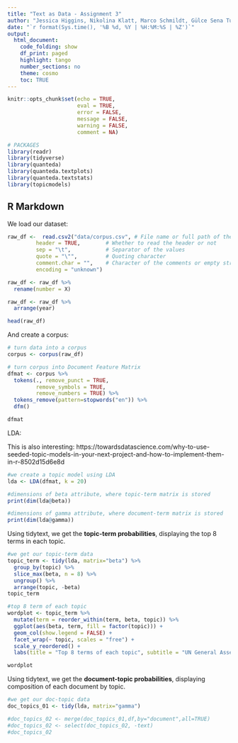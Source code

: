 ```yaml
---
title: "Text as Data - Assignment 3"
author: "Jessica Higgins, Nikolina Klatt, Marco Schmildt, Gülce Sena Tuncer"
date: "`r format(Sys.time(), '%B %d, %Y | %H:%M:%S | %Z')`"
output:
  html_document:
    code_folding: show
    df_print: paged
    highlight: tango
    number_sections: no
    theme: cosmo
    toc: TRUE
---
```


```r

knitr::opts_chunk$set(echo = TRUE,
                      eval = TRUE,
                      error = FALSE,
                      message = FALSE,
                      warning = FALSE,
                      comment = NA)
```

```r
# PACKAGES
library(readr)
library(tidyverse)
library(quanteda)
library(quanteda.textplots)
library(quanteda.textstats)
library(topicmodels)
```

## R Markdown

We load our dataset:

```r
raw_df <-  read.csv2("data/corpus.csv", # File name or full path of the file
         header = TRUE,        # Whether to read the header or not
         sep = "\t",           # Separator of the values
         quote = "\"",         # Quoting character
         comment.char = "",    # Character of the comments or empty string 
         encoding = "unknown")

raw_df <- raw_df %>% 
  rename(number = X) 

raw_df <- raw_df %>% 
  arrange(year)

head(raw_df)

```
And create a corpus:

```r
# turn data into a corpus
corpus <- corpus(raw_df)

# turn corpus into Document Feature Matrix
dfmat <- corpus %>% 
  tokens(., remove_punct = TRUE,
         remove_symbols = TRUE,
         remove_numbers = TRUE) %>%
  tokens_remove(pattern=stopwords("en")) %>% 
  dfm()

dfmat

```

LDA:

This is also interesting: https://towardsdatascience.com/why-to-use-seeded-topic-models-in-your-next-project-and-how-to-implement-them-in-r-8502d15d6e8d

```r
#we create a topic model using LDA
lda <- LDA(dfmat, k = 20)

#dimensions of beta attribute, where topic-term matrix is stored
print(dim(lda@beta))

#dimensions of gamma attribute, where document-term matrix is stored
print(dim(lda@gamma))

```

Using tidytext, we get the **topic-term probabilities**, displaying the top 8 terms in each topic.

```r
#we get our topic-term data
topic_term <- tidy(lda, matrix="beta") %>%
  group_by(topic) %>%
  slice_max(beta, n = 8) %>%
  ungroup() %>%
  arrange(topic, -beta)
topic_term

```

```r
#top 8 term of each topic
wordplot <- topic_term %>%
  mutate(term = reorder_within(term, beta, topic)) %>%
  ggplot(aes(beta, term, fill = factor(topic))) +
  geom_col(show.legend = FALSE) +
  facet_wrap(~ topic, scales = "free") +
  scale_y_reordered() +
  labs(title = "Top 8 terms of each topic", subtitle = "UN General Assembly Debates, 1970-2020")

wordplot
```

Using tidytext, we get the **document-topic probabilities**, displaying composition of each document by topic.

```r
#we get our doc-topic data
doc_topics_01 <- tidy(lda, matrix="gamma")

#doc_topics_02 <- merge(doc_topics_01,df,by="document",all=TRUE)
#doc_topics_02 <- select(doc_topics_02, -text)
#doc_topics_02
```
